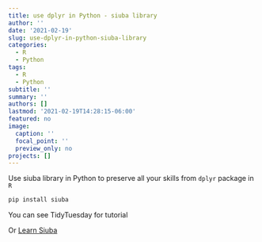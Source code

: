 ```yaml
---
title: use dplyr in Python - siuba library
author: ''
date: '2021-02-19'
slug: use-dplyr-in-python-siuba-library
categories:
  - R
  - Python
tags:
  - R
  - Python
subtitle: ''
summary: ''
authors: []
lastmod: '2021-02-19T14:28:15-06:00'
featured: no
image:
  caption: ''
  focal_point: ''
  preview_only: no
projects: []
---
```

Use siuba library in Python to preserve all your skills from `dplyr` package in `R`

```python
pip install siuba
```

You can see TidyTuesday for tutorial

Or [Learn Siuba](https://learn.siuba.org/intro-data-science/)